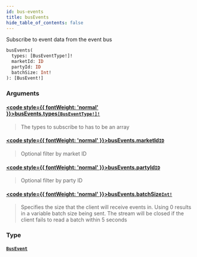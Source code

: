 ```yaml
---
id: bus-events
title: busEvents
hide_table_of_contents: false
---
```








Subscribe to event data from the event bus

```graphql
busEvents(
  types: [BusEventType!]!
  marketId: ID
  partyId: ID
  batchSize: Int!
): [BusEvent!]
```


### Arguments

#### [<code style={{ fontWeight: 'normal' }}>busEvents.<b>types</b></code>](#)<Bullet />[`[BusEventType!]!`](/docs/testnet/graphql/enums/bus-event-type) <Badge class="secondary" text="non-null"/> <Badge class="secondary" text="enum"/>
> The types to subscribe to has to be an array
> 

#### [<code style={{ fontWeight: 'normal' }}>busEvents.<b>marketId</b></code>](#)<Bullet />[`ID`](/docs/testnet/graphql/scalars/id) <Badge class="secondary" text="scalar"/>
> Optional filter by market ID
> 

#### [<code style={{ fontWeight: 'normal' }}>busEvents.<b>partyId</b></code>](#)<Bullet />[`ID`](/docs/testnet/graphql/scalars/id) <Badge class="secondary" text="scalar"/>
> Optional filter by party ID
> 

#### [<code style={{ fontWeight: 'normal' }}>busEvents.<b>batchSize</b></code>](#)<Bullet />[`Int!`](/docs/testnet/graphql/scalars/int) <Badge class="secondary" text="non-null"/> <Badge class="secondary" text="scalar"/>
> Specifies the size that the client will receive events in. Using 0 results in a variable batch size being sent. The stream will be closed if the client fails to read a batch within 5 seconds
> 

### Type

#### [`BusEvent`](/docs/testnet/graphql/objects/bus-event) <Badge class="secondary" text="object"/>
> 
> 





